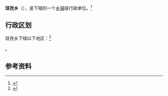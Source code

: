 {{中国乡级行政区|54/23/32/204/000}}

'''琼孜乡'''（{{bo|z=ཁྱུང་རྩེ་}}），是{{PRC admin/fullname|54/23/32/204/000|3}}下辖的一个[[乡镇|乡镇]]级行政单位。<ref>{{PRC admin/ref sgc|{{PRC admin/parent|54/23/32/204/000}}}}</ref>

== 行政区划 ==

琼孜乡下辖以下地区：<ref>{{PRC admin/ref sgc|54/23/32/204/000}}</ref>

{{PRC admin/children|54/23/32/204/000}}。

== 参考资料 ==

{{reflist}}

{{行政区划小作品}}
{{PRC admin/navcat|54/23/32/204/000}}